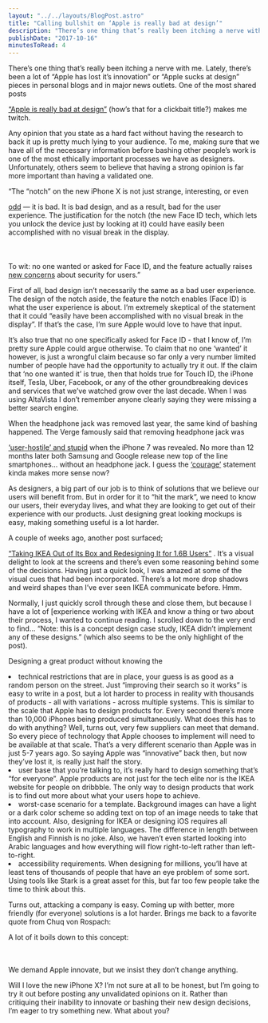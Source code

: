 ```yaml
---
layout: "../../layouts/BlogPost.astro"
title: "Calling bullshit on ‘Apple is really bad at design’"
description: "There’s one thing that’s really been itching a nerve with me. Lately, there’s been a lot of “Apple has lost it’s innovation” or “Apple sucks at design” pieces in personal blogs and in major news outlets. One of the most shared posts “Apple is really bad at design” (how’s that for a clickbait title?) makes me twitch.\n\n\nAny opinion that you state as a hard fact without having the research to back it up is pretty much lying to your audience. To me, making sure that we have all of the necessary info"
publishDate: "2017-10-16"
minutesToRead: 4
---
```


<p>There’s one thing that’s really been itching a nerve with me. Lately, there’s been a lot of “Apple has lost it’s innovation” or “Apple sucks at design” pieces in personal blogs and in major news outlets. One of the most shared posts </p>
<a href="https://theoutline.com/post/2352/apple-is-really-bad-at-design?ref="antonsten".com">“Apple is really bad at design”</a>
 (how’s that for a clickbait title?) makes me twitch.</p>
<MDXImage src="/images/iphonex-splash.webp" alt="that for a clickbait title - Iphonex Splash" width={1142} height={695} />
<p>Any opinion that you state as a hard fact without having the research to back it up is pretty much lying to your audience. To me, making sure that we have all of the necessary information before bashing other people’s work is one of the most ethically important processes we have as designers. Unfortunately, others seem to believe that having a strong opinion is far more important than having a validated one.</p>
<div class="blockquote">
</div>
<div>
<p>“The “notch” on the new iPhone X is not just strange, interesting, or even </p>
<a href="https://www.theverge.com/2017/9/14/16306298/apple-iphone-x-screen-notch?ref="antonsten".com">odd</a>
 — it is bad. It is bad design, and as a result, bad for the user experience. The justification for the notch (the new Face ID tech, which lets you unlock the device just by looking at it) could have easily been accomplished with no visual break in the display. 
<br>
</br>
<br>
<br>To wit: no one wanted or asked for Face ID, and the feature actually raises </br>
<a href="https://www.theverge.com/2017/9/12/16298192/apple-iphone-face-id-legal-security-fifth-amendment?ref="antonsten".com">new concerns</a>
 about security for users.” </div>
<p>First of all, bad design isn’t necessarily the same as a bad user experience. The design of the notch aside, the feature the notch enables (Face ID) is what the user experience is about. I’m extremely skeptical of the statement that it could “easily have been accomplished with no visual break in the display”. If that’s the case, I’m sure Apple would love to have that input.</p>
<p>It’s also true that no one specifically asked for Face ID - that I know of, I’m pretty sure Apple could argue otherwise. To claim that no one ‘wanted’ it however, is just a wrongful claim because so far only a very number limited number of people have had the opportunity to actually try it out. If the claim that ‘no one wanted it’ is true, then that holds true for Touch ID, the iPhone itself, Tesla, Uber, Facebook, or any of the other groundbreaking devices and services that we’ve watched grow over the last decade. When I was using AltaVista I don’t remember anyone clearly saying they were missing a better search engine.</p>
<p>When the headphone jack was removed last year, the same kind of bashing happened. The Verge famously said that removing headphone jack was </p>
<a href="https://www.theverge.com/circuitbreaker/2016/6/21/11991302/iphone-no-headphone-jack-user-hostile-stupid?ref="antonsten".com">‘user-hostile’ and stupid</a>
 when the iPhone 7 was revealed. No more than 12 months later both Samsung and Google release new top of the line smartphones… without an headphone jack. I guess the 
<a href="https://www.youtube.com/watch?v="KeNILrYX6fI"&ref="antonsten".com">‘courage’</a>
 statement kinda makes more sense now?</p>
<p>As designers, a big part of our job is to think of solutions that we believe our users will benefit from. But in order for it to “hit the mark”, we need to know our users, their everyday lives, and what they are looking to get out of their experience with our products. Just designing great looking mockups is easy, making something useful is a lot harder.</p>
<p>A couple of weeks ago, another post surfaced; </p>
<a href="https://uxplanet.org/taking-ikea-out-of-its-box-and-redesigning-it-for-1-6b-users-e13e0f2abd94?ref="antonsten".com">“Taking IKEA Out of Its Box and Redesigning It for 1.6B Users”</a>
 . It’s a visual delight to look at the screens and there’s even some reasoning behind some of the decisions. Having just a quick look, I was amazed at some of the visual cues that had been incorporated. There’s a lot more drop shadows and weird shapes than I’ve ever seen IKEA communicate before. Hmm.</p>
<p>Normally, I just quickly scroll through these and close them, but because I have a lot of [experience working with IKEA and know a thing or two about their process, I wanted to continue reading. I scrolled down to the very end to find… “Note: this is a concept design case study, IKEA didn’t implement any of these designs.” (which also seems to be the only highlight of the post).</p>
<p>Designing a great product without knowing the</p>
<ul>
</ul>
<li>technical restrictions that are in place, your guess is as good as a random person on the street. Just “improving their search so it works” is easy to write in a post, but a lot harder to process in reality with thousands of products - all with variations - across multiple systems. This is similar to the scale that Apple has to design products for. Every second there’s more than 10,000 iPhones being produced simultaneously. What does this has to do with anything? Well, turns out, very few suppliers can meet that demand. So every piece of technology that Apple chooses to implement will need to be available at that scale. That’s a very different scenario than Apple was in just 5-7 years ago. So saying Apple was “innovative” back then, but now they’ve lost it, is really just half the story.</li>
<li>user base that you’re talking to, it’s really hard to design something that’s “for everyone”. Apple products are not just for the tech elite nor is the IKEA website for people on dribbble. The only way to design products that work is to find out more about what your users hope to achieve.</l>
</li>
<li>worst-case scenario for a template. Background images can have a light or a dark color scheme so adding text on top of an image needs to take that into account. Also, designing for IKEA or designing iOS requires all typography to work in multiple languages. The difference in length between English and Finnish is no joke. Also, we haven’t even started looking into Arabic languages and how everything will flow right-to-left rather than left-to-right.</l>
</li>
<li>accessibility requirements. When designing for millions, you’ll have at least tens of thousands of people that have an eye problem of some sort. Using tools like Stark is a great asset for this, but far too few people take the time to think about this. </li>
<p>Turns out, attacking a company is easy. Coming up with better, more friendly (for everyone) solutions is a lot harder. Brings me back to a favorite quote from Chuq von Rospach:</p>
<div class="blockquote">
</div>
<div>
<p>A lot of it boils down to this concept: </p>
<br>
<br>We demand Apple innovate, but we insist they don’t change anything. </br>
</div>
<p>Will I love the new iPhone X? I’m not sure at all to be honest, but I’m going to try it out before posting any unvalidated opinions on it. Rather than critiquing their inability to innovate or bashing their new design decisions, I’m eager to try something new. What about you?</p>
